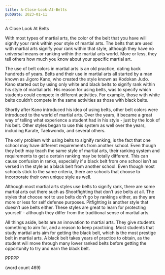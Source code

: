 ```yaml
---
title: A-Close-Look-At-Belts
pubDate: 2023-01-11
---
```


A Close Look At Belts

With most types of martial arts, the color of the belt that you have will signify your rank within your style of martial arts.  The belts that are used with martial arts signify your rank within that style, although they have no universal means or ranking within the martial arts world.  More or less, they tell others how much you know about your specific martial art.

The use of belt colors in martial arts is an old practice, dating back hundreds of years.  Belts and their use in martial arts all started by a man known as Jigoro Kano, who created the style known as Kodokan Judo.  Kano started out by using only white and black belts to signify rank within his style of martial arts.  His reason for using belts, was to specify which students could compete in different activities.  For example, those with white belts couldn’t compete in the same activities as those with black belts.
 
Shortly after Kano introduced his idea of using belts, other belt colors were introduced to the world of martial arts.  Over the years, it became a great way of telling what experience a student had in his style - just by the look of his belt.  Other styles began to use this system as well over the years, including Karate, Taekwondo, and several others.

The only problem with using belts to signify ranking, is the fact that one school may have different requirements from another school.  Even though they both may teach the same style of martial arts, their ranking system and requirements to get a certain ranking may be totally different.  This can cause confusion in ranks, especially if a black belt from one school isn’t as versed in the style as a black belt from another school.  Even though most schools stick to the same criteria, there are schools that choose to incorporate their own unique style as well.

Although most martial arts styles use belts to signify rank, there are some martial arts out there such as Shootfighting that don’t use belts at all.  The styles that choose not to use belts don’t go by rankings either, as they are more or less for self defense purposes.  Pitfighting is another style that doesn’t use belts either.  These styles are great to learn for protecting yourself - although they differ from the traditional sense of martial arts.

All things aside, belts are an innovation to martial arts.  They give students something to aim for, and a reason to keep practicing.  Most students that study martial arts aim for getting the black belt, which is the most prestige belt in martial arts.  A black belt takes years of practice to obtain, as the student will move through many lower ranked belts before getting the opportunity to try and earn the black belt.
 
PPPPP

(word count 469)